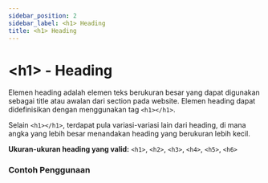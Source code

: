 ```yaml
---
sidebar_position: 2
sidebar_label: <h1> Heading
title: <h1> Heading
---
```



# &lt;h1&gt; - Heading
Elemen heading adalah elemen teks berukuran besar yang dapat digunakan sebagai title atau awalan dari section pada website. Elemen heading dapat didefinisikan dengan menggunakan tag `<h1></h1>`.

Selain `<h1></h1>`, terdapat pula variasi-variasi lain dari heading, di mana angka yang lebih besar menandakan heading yang berukuran lebih kecil.

**Ukuran-ukuran heading yang valid:** `<h1>`, `<h2>`, `<h3>`, `<h4>`, `<h5>`, `<h6>`

### Contoh Penggunaan
<CodeEditor defaultValue={headingExample}  />
